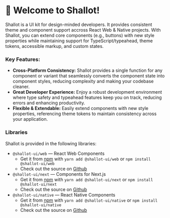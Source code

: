 
<Meta title="Introduction" />

# 🧅 Welcome to Shallot!

Shallot is a UI kit for design-minded developers. It provides consistent theme and component support accross React Web & Native projects. With Shallot, you can extend core components (e.g., buttons) with new style properties while maintaining support for TypeScript/typeahead, theme tokens, accessible markup, and custom states.

### Key Features:

- **Cross-Platform Consistency:** Shallot provides a single function for any component or variant that seamlessly converts the component state into component styles, reducing complexity and making your codebase cleaner.
- **Great Developer Experience:** Enjoy a robust development environment where type safety and typeahead features keep you on track, reducing errors and enhancing productivity.
- **Flexible & Extendable:** Easily extend components with new style properties, referencing theme tokens to maintain consistency across your application.

### Libraries

Shallot is provided in the following libraries:

- `@shallot-ui/web` &mdash; React Web Components
  - Get it from [npm](https://www.npmjs.com/package/@shallot-ui/web) with `yarn add @shallot-ui/web` or `npm install @shallot-ui/web`
  - Check out the source on [Github](https://github.com/Shallot-UI/shallot/tree/main/packages/web)
- `@shallot-ui/next` &mdash; Components for Next.js
  - Get it from [npm](https://www.npmjs.com/package/@shallot-ui/next) with `yarn add @shallot-ui/next` or `npm install @shallot-ui/next`
  - Check out the source on [Github](https://github.com/Shallot-UI/shallot/tree/main/packages/next)
- `@shallot-ui/native` &mdash; React Native Components
  - Get it from [npm](https://www.npmjs.com/package/@shallot-ui/native) with `yarn add @shallot-ui/native` or `npm install @shallot-ui/native`
  - Check out the source on [Github](https://github.com/Shallot-UI/shallot/tree/main/packages/native)
